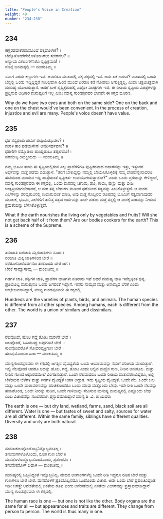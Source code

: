 ```yaml
---
title: "People's Voice in Creation"
weight: 48
number: "234-238"
---
```


## 234

ಕಣ್ಣೆರಡದೇಕೆರಡುಮೊಂದೆ ಪಕ್ಕದೊಳೇಕೆ? ।  
ಬೆನ್ನೊಳೊಂದೆದೆಯೊಳೊಂದಿರಲು ಸುಕರವಲ? ॥  
ಅನ್ಯಾಯ ವಿಕಟಂಗಳೆನಿತೊ ಸೃಷ್ಟಿಕ್ರಮದಿ! ।  
ಸೊನ್ನೆ ಜನವಾಕ್ಕಲ್ಲಿ — ಮಂಕುತಿಮ್ಮ ॥

ನಮಗೆ ಎರಡು ಕಣ್ಣುಗಳು ಇವೆ. ಅವರೆಡೂ ಮುಖದಲ್ಲಿ ಪಕ್ಕ ಪಕ್ಕದಲ್ಲಿ ಇವೆ. ಅದು ಏಕೆ ಹಾಗಿದೆ? ಮುಖದಲ್ಲಿ ಒಂದು ಬೆನ್ನಲ್ಲಿ ಒಂದು ಇದ್ದಿದ್ದಿದ್ದರೆ ಸುಲಭವಾಗಿ ಹಿಂದೆ ಮುಂದೆ ಎರಡೂ ಕಡೆ ನೋಡಲು ಆಗುತ್ತಿತ್ತಲ್ಲ, ಎಂದು ಚಿತ್ರವಿಚಿತ್ರವಾಗಿ ಮನುಷ್ಯ ಯೋಚಿಸುತ್ತಾನೆ. ಆದರೆ ಹೀಗೆ ಸೃಷ್ಟಿಕ್ರಮದಲ್ಲಿ ಎಷ್ಟೋ ವಿಚಿತ್ರಗಳು ಇವೆ. ಈ ರೀತಿಯ ಸೃಷ್ಟಿಯ ವಿಚಿತ್ರಗಳನ್ನು ಪ್ರಶ್ನಿಸುವ ಅಧಿಕಾರ ಮನುಷ್ಯನಿಗೆ ಇಲ್ಲ ಎಂಬ ಮಾನ್ಯ ಗುಂಡಪ್ಪನವರ ಭಾವವೇ ಈ ಕಗ್ಗದ ಹೂರಣ.

Why do we have two eyes and both on the same side? One on the back and one on the chest would've been convenient. In the process of creation, injustice and evil are many. People's voice doesn't have value.

## 235

ಧರೆ ಸಸ್ಯಫಲದಿ ಜೀವಿಗೆ ಪುಷ್ಟಿಯಿತ್ತೊಡೇಂ? ।  
ಮರಳಿ ತಾಂ ಪಡೆಯಳೇನ್ ಅವನಿನರ್ಧವನು? ॥  
ಧರಣಿಗೇ ನಮ್ಮೊಡಲು ಹುಯ್ಗಡುಬು ತಪ್ಪಲೆಯೊ! ।  
ಪರಮೇಷ್ಠಿ ಯುಕ್ತಿಯದು — ಮಂಕುತಿಮ್ಮ ॥

ನಮ್ಮ ಭೂಮಿ ತಾಯಿ ಈ ಸೃಷ್ಟಿಯಲ್ಲಿರುವ ಎಲ್ಲ ಪ್ರಾಣಿಗಳಿಗೂ ಪುಷ್ಟಿಕರವಾದ ಆಹಾರವನ್ನು ಇತ್ತು, ಇತ್ತುದರ ಅರ್ಧವನ್ನು ಮತ್ತೆ ಪಡೆದು ಬಿಡುತ್ತಾಳೆ. "ತನಗೆ ಬೇಕಾದ್ದನ್ನು ನಮ್ಮಲ್ಲಿ ಬೇಯಿಸಿಕೊಳ್ಳಲಿಕ್ಕೆ ನಮ್ಮ ದೇಹವನ್ನೇನಾದರೂ ಹಬೆಯಿಂದ ಮಾಡುವ ಇಡ್ಲಿ ಪಾತ್ರೆಯಂತೆ ಸೃಷ್ಟಿಕರ್ತ ಉಪಯೋಗಿಸುತ್ತಾನೋ?" ಎಂದು ಒಂದು ಪ್ರಶೆಯನ್ನು ಕೇಳಿದ್ದಾರೆ, ಮಾನ್ಯ ಗುಂಡಪ್ಪನವರು ಈ ಕಗ್ಗದಲ್ಲಿ. ಒಂದು ಮರದಲ್ಲಿ ಚಿಗುರು, ಹೂ, ಕಾಯಿ, ಹಣ್ಣು ಮತ್ತು ಬೀಜ ಉತ್ಪತ್ತಿಯಾಗಬೇಕಾದರೆ, ಆ ಮರ ತನ್ನ ಬೇರುಗಳ ಮೂಲಕ ಧರೆಯಿಂದ ಸತ್ವವನ್ನು ಹೀರಿಕೊಳ್ಳುತ್ತದೆ. ಆ ಮರದ ಎಲೆಗಳನ್ನು ಶರದೃತುವಿನಲ್ಲಿ ಉದುರುವಂತೆ ಮಾಡಿ, ಅವು ಮತ್ತೆ ಗೊಬ್ಬರದ ರೂಪದಲ್ಲಿ ಭೂಮಿಗೆ ಸತ್ವವಾಗುವುದರ ಮೂಲಕ, ಭೂಮಿ, ಎಲೆಗಳಿಗೆ ತಾನಿತ್ತ ಸತ್ವದ ಅರ್ದವನ್ನು ತಾನೇ ಪಡೆದು ಮತ್ತೆ ತನ್ನಲ್ಲಿ ಆ ಮರಕ್ಕೆ ಸಾರವನ್ನು ನೀಡುವ ಕ್ಷಮತೆಯನ್ನು ಬೆಳೆಸಿಕೊಳ್ಳುತ್ತದೆ.

What if the earth nourishes the living only by vegetables and fruits? Will she not get back half of it from them? Are our bodies cookers for the earth? This is a scheme of the Supreme.

## 236

ತರುಜಾತಿ ಖಗಜಾತಿ ಮೃಗಜಾತಿಗಳು ನೂರು ।  
ನರಜಾತಿ ಮಿಕ್ಕ ಜಾತಿಗಳಿಂದ ಬೇರೆ ॥  
ನರರೊಳೋರೊರ್ವನುಂ ತಾನೊಂದು ಬೇರೆ ಜಗ ।  
ಬೆರಕೆ ಸಾಮ್ಯಾಸಾಮ್ಯ — ಮಂಕುತಿಮ್ಮ ॥

ಗಿಡಗಳ ಜಾತಿ, ಪಕ್ಷಿಗಳ ಜಾತಿ, ಪ್ರಾಣಿಗಳ ಜಾತಿಗಳು ನೂರಾರು ಇವೆ ಆದರೆ ಮನುಷ್ಯ ಜಾತಿ ಇವೆಲ್ಲಕ್ಕಿಂತ ಭಿನ್ನ. ಪ್ರತಿಯೊಬ್ಬ ಮನುಷ್ಯನೂ ಒಂದು ಜಗದಂತೆ ಇದ್ದಾನೆ. ಇವನು ಸಾಮ್ಯದ ಮತ್ತು ಅಸಾಮ್ಯದ ಬೆರಕೆ ಎಂದು ಉಲ್ಲೇಖಮಾಡಿದ್ದಾರೆ, ಮಾನ್ಯ ಗುಂಡಪ್ಪನವರು ಈ ಕಗ್ಗದಲ್ಲಿ

Hundreds are the varieties of plants, birds, and animals. The human species is different from all other species. Among humans, each is different from the other. The world is a union of similars and dissimilars.

## 237

ನೆಲವೊಂದೆ, ಹೊಲ ಗದ್ದೆ ತೋಟ ಮರಳೆರೆ ಬೇರೆ ।  
ಜಲವೊಂದೆ, ಸಿಹಿಯುಪ್ಪು ಜವುಗೂಟೆ ಬೇರೆ ॥  
ಕುಲವೊಂದರೊಳೆ ಸೋದರವ್ಯಕ್ತಿಗುಣ ಬೇರೆ ।  
ಹಲವುಮೊಂದುಂ ಸಾಜ — ಮಂಕುತಿಮ್ಮ ॥

ಮಾನ್ಯಗುಂಡಪ್ಪನವರು ಈ ಕಗ್ಗದಲ್ಲಿ ಜಗತ್ತಿನ ವೈವಿಧ್ಯತೆಯ ಒಂದು ಆಯಾಮವನ್ನು ನಮಗೆ ಪರಿಚಯ ಮಾಡುತ್ತಾರೆ. ಇಲ್ಲಿ ನೆಲವೊಂದೆ ಆದರೂ ಅದನ್ನು ಹೊಲ, ಗದ್ದೆ, ತೋಟ ಎಂದು ಅಲ್ಲಿನ ಮಣ್ಣಿನ ಗುಣ, ನೀರಿನ ಅನುಕೂಲ. ಮತ್ತು ನೀರಿನ ಗುಣದ ಆಧಾರದಮೇಲೆ ವಿಂಗಡಿಸುತ್ತಾರೆ. ಒಂದೇ ನೆಲವಾದರೂ ಒಂದೇ ರೀತಿಯ ವಾತಾವರಣವಿದ್ದರೂ, ಅಲ್ಲಿ ಬೆಳೆಯುವ ಬೆಳೆಗಳ ಮತ್ತು ಗಿಡಗಳ ವೈವಿಧ್ಯತೆ ಬಹಳ ಅದ್ಭುತ. ಇದು ಸೃಷ್ಟಿಯ ವೈವಿಧ್ಯತೆ. ಒಂದೇ ನೆಲ, ಒಂದೇ ಜಲ ಮತ್ತು ಒಂದೇ ವಾತಾವರಣವನ್ನು ಹಂಚಿಕೊಂಡರೂ ಒಂದು ಮಾವು ಮತ್ತೊಂದು ಬೇವು. ಇದೇ ರೀತಿ ಒಂದೇ ನೆಲವನ್ನು ಹಂಚಿಕೊಂಡ, ಒಂದೇ ನೀರನ್ನು ಕುಡಿವ, ಒಂದೇ ಗಾಳಿಯನ್ನು ಸೇವಿಸುವ ಮನುಷ್ಯ ಮನುಷ್ಯರಲ್ಲಿ ಎಷ್ಟೊಂದು ಬೇಧ ಎಂಬ ವಿಚಾರವನ್ನು ಸುಂದರವಾಗಿ ಪ್ರಸ್ತಾಪಮಾಡಿದ್ದಾರೆ ಮಾನ್ಯ ಡಿ .ವಿ. ಜಿ ಯವರು

The earth is one — but dry land, wetland, farms, sand, black soil are all different. Water is one — but tastes of sweet and salty, sources for water are all different. Within the same family, siblings have different qualities. Diversity and unity are both natural.

## 238

ಮನುಜಕುಲವೊಂದೊಬ್ಬನಿನ್ನೊಬ್ಬನಂತಿಲ್ಲ ।  
ತನುವಂಗಗಳೊಳೊಂದು, ರೂಪ ಗುಣ ಬೇರೆ ॥  
ಮನದೊಳೊಬ್ಬೊಬ್ಬನೊಂದೊಂದು, ಪ್ರಪಂಚವಿಂ ।  
ತನುವೇಕದೊಳ್ ಬಹುಳ — ಮಂಕುತಿಮ್ಮ ॥

ಮನುಷ್ಯರಲ್ಲಿ ಒಬ್ಬನಿದ್ದಂತೆ ಇನ್ನೊಬ್ಬನಿಲ್ಲ. ದೇಹದ ಅಂಗಾಂಗಗಳೆಲ್ಲ ಒಂದೇ ರೀತಿ ಇದ್ದರೂ ರೂಪ ಬೇರೆ ಮತ್ತು ಗುಣಗಳೂ ಬೇರೆ ಬೇರೆ. ಮನದೊಳಗೆ ಪ್ರತಿಯೊಬ್ಬನದೂ ಒಂದೊಂದು ವಿಚಾರ. ಅದೇ ಒಂದು ಬೇರೆ ಪ್ರಪಂಚವಿದ್ದಂತೆ. ಇಡೀ ಜಗತ್ತೇ ಅನೇಕತೆಯಲ್ಲಿ ಏಕತೆಯ ರೂಪ ಎಂದು ಅನೇಕತೆಯಲ್ಲಿ ಏಕತೆಯ ವಿಚಾರವನ್ನು ಪ್ರಸ್ತಾಪಮಾಡಿದ್ದಾರೆ ಮಾನ್ಯ ಗುಂಡಪ್ಪನವರು ಈ ಕಗ್ಗದಲ್ಲಿ.

The human race is one — but one is not like the other. Body organs are the same for all — but appearances and traits are different. They change from person to person. The world is thus many in one.
